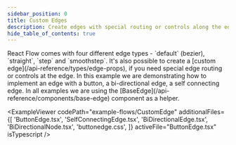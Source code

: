 ```yaml
---
sidebar_position: 0
title: Custom Edges
description: Create edges with special routing or controls along the edge
hide_table_of_contents: true
---
```



<ExampleLayout>
React Flow comes with four different edge types - `default` (bezier), `straight`, `step` and `smoothstep`. It's also possible to create a [custom edge](/api-reference/types/edge-props), if you need special edge routing or controls at the edge. In this example we are demonstrating how to implement an edge with a button, a bi-directional edge, a self connecting edge. In all examples we are using the [BaseEdge](/api-reference/components/base-edge) component as a helper.

<ExampleViewer
  codePath="example-flows/CustomEdge"
  additionalFiles={[
    'ButtonEdge.tsx',
    'SelfConnectingEdge.tsx',
    'BiDirectionalEdge.tsx',
    'BiDirectionalNode.tsx',
    'buttonedge.css',
  ]}
  activeFile="ButtonEdge.tsx"
  isTypescript
/>
</ExampleLayout>
